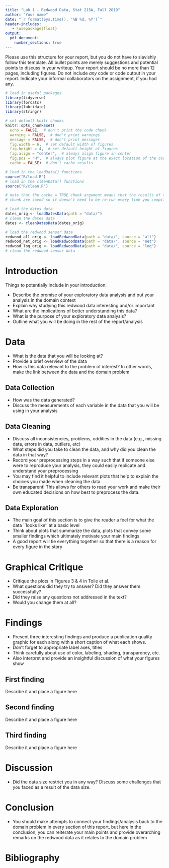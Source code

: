 ```yaml
---
title: "Lab 1 - Redwood Data, Stat 215A, Fall 2019"
author: "Your name"
date: "`r format(Sys.time(), '%B %d, %Y')`"
header-includes:
   - \usepackage{float}
output: 
  pdf_document:
    number_sections: true
---
```



Please use this structure for your report, but you do not have to slavishly follow this template. All bullet points are merely suggestions and potential points to discuss in your writeup. Your report should be no more than 12 pages, including figures. Do not include *any* code or code output in your report. Indicate your informal collaborators on the assignment, if you had any.

```r
# load in useful packages
library(tidyverse)
library(forcats)
library(lubridate)
library(stringr)

# set default knitr chunks
knitr::opts_chunk$set(
  echo = FALSE,  # don't print the code chunk
  warning = FALSE,  # don't print warnings
  message = FALSE,  # don't print messages
  fig.width = 6,  # set default width of figures
  fig.height = 4,  # set default height of figures
  fig.align = "center",  # always align figure in center
  fig.pos = "H",  # always plot figure at the exact location of the code chunk
  cache = FALSE)  # don't cache results

# load in the loadData() functions
source("R/load.R")
# load in the cleanData() functions
source("R/clean.R")
```

```r
# note that the cache = TRUE chunk argument means that the results of this 
# chunk are saved so it doesn't need to be re-run every time you compile the pdf

# load the dates data
dates_orig <- loadDatesData(path = "data/")
# clean the dates data
dates <- cleanDatesData(dates_orig)

# load the redwood sensor data
redwood_all_orig <- loadRedwoodData(path = "data/", source = "all")
redwood_net_orig <- loadRedwoodData(path = "data/", source = "net")
redwood_log_orig <- loadRedwoodData(path = "data/", source = "log")
# clean the redwood sensor data

```

# Introduction

Things to potentially include in your introduction:

- Describe the premise of your exploratory data analysis and put your analysis in the domain context
- Explain why studying this redwood data interesting and/or important
- What are the implications of better understanding this data?
- What is the purpose of your exploratory data analysis?
- Outline what you will be doing in the rest of the report/analysis

# Data

- What is the data that you will be looking at?
- Provide a brief overview of the data
- How is this data relevant to the problem of interest? In other words, make the link between the data and the domain problem

## Data Collection

- How was the data generated?
- Discuss the measurements of each variable in the data that you will be using in your analysis

## Data Cleaning

- Discuss all inconsistencies, problems, oddities in the data (e.g., missing data, errors in data, outliers, etc)
- What steps did you take to clean the data, and why did you clean the data in that way?
- Record your preprocessing steps in a way such that if someone else were to reproduce your analysis, they could easily replicate and understand your preprocessing
- You may find it helpful to include relevant plots that help to explain the choices you made when cleaning the data
- Be transparent! This allows for others to read your work and make their own educated decisions on how best to preprocess the data.

## Data Exploration

- The main goal of this section is to give the reader a feel for what the data ``looks like'' at a basic level
- Think about plots that summarize the data, plots that convey some smaller findings which ultimately motivate your main findings
- A good report will tie everything together so that there is a reason for every figure in the story

# Graphical Critique

- Critique the plots in Figures 3 \& 4 in Tolle et al.
- What questions did they try to answer? Did they answer them successfully? 
- Did they raise any questions not addressed in the text? 
- Would you change them at all?

# Findings

- Present three interesting findings and produce a publication
quality graphic for each along with a short caption of what each shows.
- Don't forget to appropriate label axes, titles
- Think carefully about use of color, labeling, shading, transparency, etc.
- Also interpret and provide an insightful discussion of what your figures show

## First finding

Describe it and place a figure here


## Second finding

Describe it and place a figure here


## Third finding

Describe it and place a figure here



# Discussion

- Did the data size restrict you in any way? Discuss some challenges that you faced as a result of the data size.


# Conclusion

- You should make attempts to connect your findings/analysis back to the domain problem in every section of this report, but here in the conclusion, you can reiterate your main points and provide overarching remarks on the redwood data as it relates to the domain problem


# Bibliography